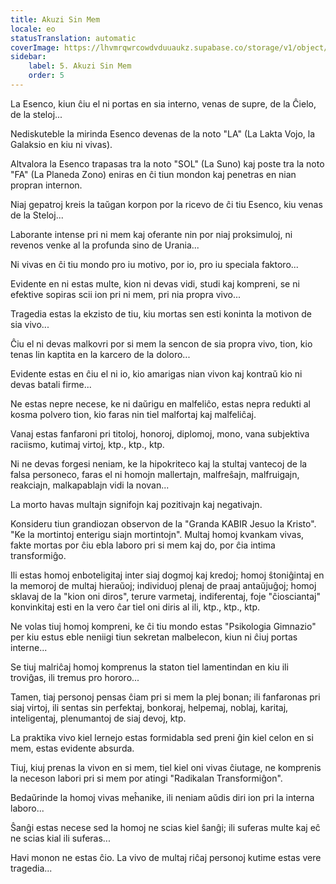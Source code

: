 ```yaml
---
title: Akuzi Sin Mem
locale: eo
statusTranslation: automatic
coverImage: https://lhvmrqwrcowdvduuaukz.supabase.co/storage/v1/object/public/strapi-uploads/small_cover-tratado-de-psicologia-revolucionaria.webp-5e15e1cec4e0ebebcde5d7fc7565d8fd.webp
sidebar:
    label: 5. Akuzi Sin Mem
    order: 5
---
```

La Esenco, kiun ĉiu el ni portas en sia interno, venas de supre, de la Ĉielo, de la steloj...

Nediskuteble la mirinda Esenco devenas de la noto "LA" (La Lakta Vojo, la Galaksio en kiu ni vivas).

Altvalora la Esenco trapasas tra la noto "SOL" (La Suno) kaj poste tra la noto "FA" (La Planeda Zono) eniras en ĉi tiun mondon kaj penetras en nian propran internon.

Niaj gepatroj kreis la taŭgan korpon por la ricevo de ĉi tiu Esenco, kiu venas de la Steloj...

Laborante intense pri ni mem kaj oferante nin por niaj proksimuloj, ni revenos venke al la profunda sino de Urania...

Ni vivas en ĉi tiu mondo pro iu motivo, por io, pro iu speciala faktoro...

Evidente en ni estas multe, kion ni devas vidi, studi kaj kompreni, se ni efektive sopiras scii ion pri ni mem, pri nia propra vivo...

Tragedia estas la ekzisto de tiu, kiu mortas sen esti koninta la motivon de sia vivo...

Ĉiu el ni devas malkovri por si mem la sencon de sia propra vivo, tion, kio tenas lin kaptita en la karcero de la doloro...

Evidente estas en ĉiu el ni io, kio amarigas nian vivon kaj kontraŭ kio ni devas batali firme...

Ne estas nepre necese, ke ni daŭrigu en malfeliĉo, estas nepra redukti al kosma polvero tion, kio faras nin tiel malfortaj kaj malfeliĉaj.

Vanaj estas fanfaroni pri titoloj, honoroj, diplomoj, mono, vana subjektiva raciismo, kutimaj virtoj, ktp., ktp., ktp.

Ni ne devas forgesi neniam, ke la hipokriteco kaj la stultaj vantecoj de la falsa personeco, faras el ni homojn mallertajn, malfreŝajn, malfruigajn, reakciajn, malkapablajn vidi la novan...

La morto havas multajn signifojn kaj pozitivajn kaj negativajn.

Konsideru tiun grandiozan observon de la "Granda KABIR Jesuo la Kristo". "Ke la mortintoj enterigu siajn mortintojn". Multaj homoj kvankam vivas, fakte mortas por ĉiu ebla laboro pri si mem kaj do, por ĉia intima transformiĝo.

Ili estas homoj enboteligitaj inter siaj dogmoj kaj kredoj; homoj ŝtoniĝintaj en la memoroj de multaj hieraŭoj; individuoj plenaj de praaj antaŭjuĝoj; homoj sklavaj de la "kion oni diros", terure varmetaj, indiferentaj, foje "ĉiosciantaj" konvinkitaj esti en la vero ĉar tiel oni diris al ili, ktp., ktp., ktp.

Ne volas tiuj homoj kompreni, ke ĉi tiu mondo estas "Psikologia Gimnazio" per kiu estus eble neniigi tiun sekretan malbelecon, kiun ni ĉiuj portas interne...

Se tiuj malriĉaj homoj komprenus la staton tiel lamentindan en kiu ili troviĝas, ili tremus pro hororo...

Tamen, tiaj personoj pensas ĉiam pri si mem la plej bonan; ili fanfaronas pri siaj virtoj, ili sentas sin perfektaj, bonkoraj, helpemaj, noblaj, karitaj, inteligentaj, plenumantoj de siaj devoj, ktp.

La praktika vivo kiel lernejo estas formidabla sed preni ĝin kiel celon en si mem, estas evidente absurda.

Tiuj, kiuj prenas la vivon en si mem, tiel kiel oni vivas ĉiutage, ne komprenis la neceson labori pri si mem por atingi "Radikalan Transformiĝon".

Bedaŭrinde la homoj vivas meĥanike, ili neniam aŭdis diri ion pri la interna laboro...

Ŝanĝi estas necese sed la homoj ne scias kiel ŝanĝi; ili suferas multe kaj eĉ ne scias kial ili suferas...

Havi monon ne estas ĉio. La vivo de multaj riĉaj personoj kutime estas vere tragedia...

